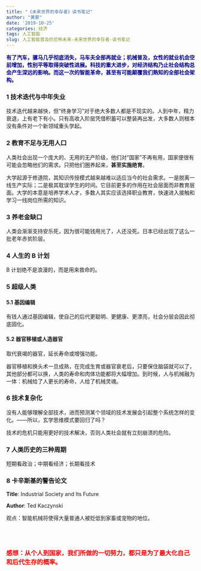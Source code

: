 ```yaml
---
title: "《未来世界的幸存者》读书笔记"
author: "黄蒙"
date: '2019-10-25'
categories: 经济
tags: 人工智能
slug: 人工智能普及的恐怖未来-未来世界的幸存者-读书笔记
---
```


<strong><font color = 'darkblue'>有了汽车，骡马几乎彻底消失，马车夫全部再就业；机械普及，女性的就业机会空前增加，性别平等取得突破性进展。科技的重大进步，对经济结构乃止社会结构总会产生深远的影响。而这一次的智能革命，甚至有可能颠覆我们熟知的全部社会架构。</font></strong>

### 1 技术迭代与中年失业

技术迭代越来越快，但“终身学习”对于绝大多数人都是不现实的。人到中年，精力衰退，上有老下有小。只有高收入阶层凭借积蓄可以整装再出发，大多数人则根本没有条件对一个新领域重头学起。

### 2 教育不足与无用人口

人类社会出现一个庞大的、无用的无产阶级，他们对“国家”不再有用，国家便很有可能会忽略他们的需求。只把他们圈养起来，**甚至实施绝育**。

大学起源于修道院，其知识传授模式越来越难以适应当今的社会需求。一是脱离一线生产实际；二是极其耽误学生的时间。它目前更多的作用在社会层面而非教育层面。大学的本意是培养学术人才，多数人其实应该选择职业教育，快速进入接触和学习一线岗位所需的知识。

### 3 养老金缺口

人类会渐渐支持安乐死，因为很可能钱用光了，人还没死。日本已经出现了这么一批老年赤贫阶层。

### 4 人生的 B 计划

B 计划绝不是浪漫的，而是用来救命的。

### 5 超级人类

#### 5.1 基因编辑

有钱人通过基因编辑，使自己的后代更聪明、更健康、更漂亮，社会分层会因此彻底固化。

#### 5.2 器官移植或人造器官

取代衰竭的器官，延长寿命或增强功能。

器官移植和换头术一旦成熟，在完成生育或器官衰老后，只要保住脑袋就可以了，其他部分都可以换，人类的寿命和肉体功能都将大幅增加。到时候，人与机械融为一体：机械给了人更长的寿命，人给了机械灵魂。

### 6 技术复杂化

没有人能够理解全部技术，进而预测某个领域的技术发展会引起整个系统怎样的变化。——所以，玄学思维模式要回归了吗？

技术的危机只能用更好的技术解决，否则人类社会就有立刻崩溃的危险。

### 7 人类历史的三种周期

短期看政治；中期看经济；长期看技术

### 8 卡辛斯基的警告论文

**Title**: Industrial Society and Its Future

**Author**: Ted Kaczynski

观点：智能机械将使得大量普通人被贬低到家畜或宠物的地位。

<br>
<br>

### <font color = 'red'>感想：从个人到国家，我们所做的一切努力，都只是为了最大化自己和后代生存的概率。</font>